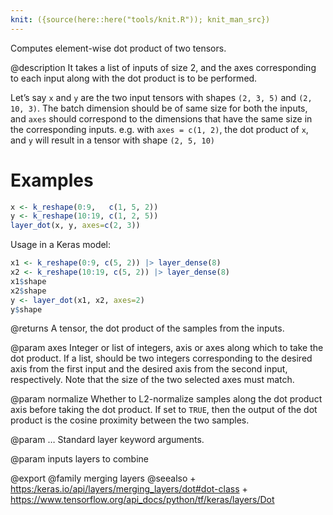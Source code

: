 ```yaml
---
knit: ({source(here::here("tools/knit.R")); knit_man_src})
---
```

Computes element-wise dot product of two tensors.

@description
It takes a list of inputs of size 2, and the axes
corresponding to each input along with the dot product
is to be performed.

Let's say `x` and `y` are the two input tensors with shapes
`(2, 3, 5)` and `(2, 10, 3)`. The batch dimension should be
of same size for both the inputs, and `axes` should correspond
to the dimensions that have the same size in the corresponding
inputs. e.g. with `axes = c(1, 2)`, the dot product of `x`, and `y`
will result in a tensor with shape `(2, 5, 10)`

# Examples
```r
x <- k_reshape(0:9,   c(1, 5, 2))
y <- k_reshape(10:19, c(1, 2, 5))
layer_dot(x, y, axes=c(2, 3))
```

Usage in a Keras model:

```r
x1 <- k_reshape(0:9, c(5, 2)) |> layer_dense(8)
x2 <- k_reshape(10:19, c(5, 2)) |> layer_dense(8)
x1$shape
x2$shape
y <- layer_dot(x1, x2, axes=2)
y$shape
```

@returns
    A tensor, the dot product of the samples from the inputs.

@param axes
Integer or list of integers, axis or axes along which to
take the dot product. If a list, should be two integers
corresponding to the desired axis from the first input and the
desired axis from the second input, respectively. Note that the
size of the two selected axes must match.

@param normalize
Whether to L2-normalize samples along the dot product axis
before taking the dot product. If set to `TRUE`, then
the output of the dot product is the cosine proximity
between the two samples.

@param ...
Standard layer keyword arguments.

@param inputs
layers to combine

@export
@family merging layers
@seealso
+ <https:/keras.io/api/layers/merging_layers/dot#dot-class>
+ <https://www.tensorflow.org/api_docs/python/tf/keras/layers/Dot>
